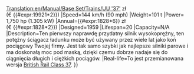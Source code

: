 [[Translation:en/Manual/Base Set/Trains/UU '37']]
{{pl/Manual/Base Set/Trains/Pociągi|Image=[[File:en/Manual/Base Set/Trains/Uu37.png]]
|Cost={{#expr:19921*6}} zł <br>(€ {{#expr:19921*2}})
|Speed=144 km/h (90 mph)
|Weight=101 t
|Power= 1,750 hp (1.305 kW)
|Annual={{#expr:1828*6}} zł <br>(€ {{#expr:1828*2}})
|Designed=1959
|Lifespan=20
|Capacity=N/A
|Description=Ten pierwszy naprawdę przydatny silnik wysokoprężny, ten potężny ściągacz ładunku może być używany przez wiele lat jako koń pociągowy Twojej firmy. Jest tak samo szybki jak najlepsze silniki parowe i ma doskonałą moc pod maską, dzięki czemu dobrze nadaje się do ciągnięcia długich i ciężkich pociągów.
|Real-life=To jest przemianowana wersja [http://en.wikipedia.org/wiki/British_Rail_Class_37 British Rail Class 37].
}}